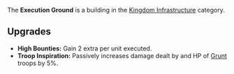 {{Infobox building
| name = Execution Ground
| image = [[File:Execution_ground.png]]
| category = Kingdom Infrastructure
| cycle = 15s
| capacity = N/A
| build_cost = 120 [[Wood]]
| description = Executes one of your [Grunt] units and provides Denarii for each unit.
}}

The '''Execution Ground''' is a building in the [[Kingdom Infrastructure]] category.

== Upgrades ==
* '''High Bounties:''' Gain 2 extra per unit executed.
* '''Troop Inspiration:''' Passively increases damage dealt by and HP of [[Grunt]] troops by 5%.